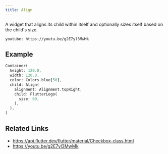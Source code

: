 ```yaml
---
title: Align
---
```


A widget that aligns its child within itself and optionally sizes itself based on the child's size.

`youtube: https://youtu.be/g2E7yl3MwMk`

## Example

```dart liveslice=Align
Container(
  height: 120.0,
  width: 120.0,
  color: Colors.blue[50],
  child: Align(
    alignment: Alignment.topRight,
    child: FlutterLogo(
      size: 60,
    ),
  ),
)
```

## Related Links

- https://api.flutter.dev/flutter/material/Checkbox-class.html
- https://youtu.be/g2E7yl3MwMk
